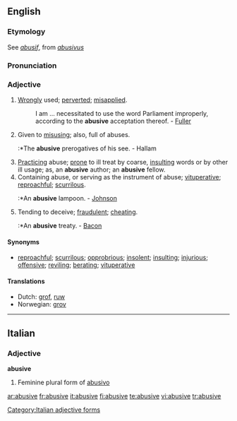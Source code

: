 ==English==

===Etymology===
See {{F.}} ''[[abusif]]'', from {{L.}} ''[[abusivus]]''

===Pronunciation===
{{IPA|/əˈbuːsɪv/}}

===Adjective===
{{en-adj}}

# [[wrongly|Wrongly]] used; [[perverted]]; [[misapplied]].
#:I am ... necessitated to use the word Parliament improperly, according to the '''abusive''' acceptation thereof. - [[Fuller]]
# {{archaic}} Given to [[misusing]]; also, full of abuses.
#:*The '''abusive''' prerogatives of his see. - Hallam
# [[practicing|Practicing]] abuse; [[prone]] to ill treat by coarse, [[insulting]] words or by other ill usage; as, an '''abusive''' author; an '''abusive''' fellow.
# Containing abuse, or serving as the instrument of abuse; [[vituperative]]; [[reproachful]]; [[scurrilous]].
#:*An '''abusive''' lampoon. - [[Johnson]]
# {{obsolete}} Tending to deceive; [[fraudulent]]; [[cheating]].
#:*An '''abusive''' treaty. - [[Bacon]]

====Synonyms====
*[[reproachful]]; [[scurrilous]]; [[opprobrious]]; [[insolent]]; [[insulting]]; [[injurious]]; [[offensive]]; [[reviling]]; [[berate| berating]]; [[vituperative]]

====Translations====
*Dutch: [[grof]], [[ruw]]
*Norwegian: [[grov]]

----

==Italian==

===Adjective===
'''abusive''' {{f}}

# Feminine plural form of [[abusivo]]

[[Category:Italian adjective forms]]

[[ar:abusive]]
[[fr:abusive]]
[[it:abusive]]
[[fi:abusive]]
[[te:abusive]]
[[vi:abusive]]
[[tr:abusive]]